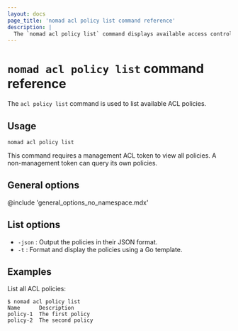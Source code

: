 ```yaml
---
layout: docs
page_title: 'nomad acl policy list command reference'
description: |
  The `nomad acl policy list` command displays available access control list (ACL) policies.
---
```


# `nomad acl policy list` command reference

The `acl policy list` command is used to list available ACL policies.

## Usage

```plaintext
nomad acl policy list
```

This command requires a management ACL token to view all policies. A
non-management token can query its own policies.

## General options

@include 'general_options_no_namespace.mdx'

## List options

- `-json` : Output the policies in their JSON format.
- `-t` : Format and display the policies using a Go template.

## Examples

List all ACL policies:

```shell-session
$ nomad acl policy list
Name      Description
policy-1  The first policy
policy-2  The second policy
```
